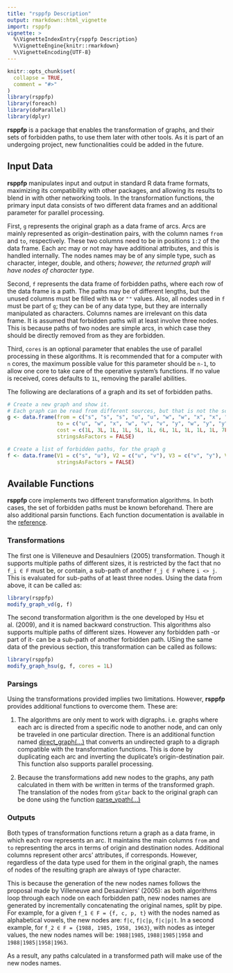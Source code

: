 ```yaml
---
title: "rsppfp Description"
output: rmarkdown::html_vignette
import: rsppfp
vignette: >
  %\VignetteIndexEntry{rsppfp Description}
  %\VignetteEngine{knitr::rmarkdown}
  %\VignetteEncoding{UTF-8}
---
```


```r
knitr::opts_chunk$set(
  collapse = TRUE,
  comment = "#>"
)
library(rsppfp)
library(foreach)
library(doParallel)
library(dplyr)
```

**rsppfp** is a package that enables the transformation of graphs, and their sets of forbidden paths, to use them later with other tools. As it is part of an undergoing project, new functionalities could be added in the future.


## Input Data
**rsppfp** manipulates input and output in standard R data frame formats, maximizing its compatibility with other packages, and allowing its results to blend in with other networking tools. In the transformation functions, the primary input data consists of two different data frames and an additional parameter for parallel processing. 

First, `g`  represents the original graph as a data frame of arcs. Arcs are mainly represented as origin-destination pairs, with the column names `from` and `to`, respectively. These two columns need to be in positions `1:2` of the data frame. Each arc may or not may have additional attributes, and this is handled internally. The nodes names may be of any simple type, such as character, integer, double, and others; _however, the returned graph will have nodes of character type_.

Second, `f` represents the data frame of forbidden paths, where each row of the data frame is a path. The paths may be of different lengths, but the unused columns must be filled with `NA` or `""` values. Also, all nodes used in `f` must be part of `g`; they can be of any data type, but they are internally manipulated as characters. Columns names are irrelevant on this data frame. It is assumed that forbidden paths will at least involve three nodes. This is because paths of two nodes are simple arcs, in which case they should be directly removed from  as they are forbidden.

Third, `cores` is an optional parameter that enables the use of parallel processing in these algorithms. It is recommended that for a computer with `n` cores, the maximum possible value for this parameter should be `n-1`, to allow one core to take care of the operative system’s functions. If no value is received, cores defaults to `1L`, removing the parallel abilities.

The following are declarations of a graph and its set of forbidden paths. 


```r
# Create a new graph and show it.
# Each graph can be read from different sources, but that is not the scope of rsppfp.
g <- data.frame(from = c("s", "s", "s", "u", "u", "w", "w", "x", "x", "v", "v", "y", "y"), 
                to = c("u", "w", "x", "w", "v", "v", "y", "w", "y", "y", "t", "t", "u"), 
                cost = c(1L, 3L, 1L, 1L, 5L, 1L, 6L, 1L, 1L, 1L, 1L, 7L, 8L), 
                stringsAsFactors = FALSE)

# Create a list of forbidden paths, for the graph g
f <- data.frame(V1 = c("s", "u"), V2 = c("u", "v"), V3 = c("v", "y"), V4 = c("t", "u"), 
                stringsAsFactors = FALSE)
```


## Available Functions
**rsppfp** core implements two different transformation algorithms. In both cases, the set of forbidden paths must be known beforehand. There are also additional parsin functions. Each function documentation is available in the [reference](reference/index.html).

### Transformations
The first one is Villeneuve and Desaulniers (2005) transformation. Though it supports multiple paths of different sizes, it is restricted by the fact that no `f_i ∈ F` must be, or contain, a sub-path of another `f_j ∈ F`  where `i <> j`. This is evaluated for sub-paths of at least three nodes. Using the data from above, it can be called as:

```r
library(rsppfp)
modify_graph_vd(g, f)
```

The second transformation algorithm is the one developed by Hsu et al. (2009), and it is named backward construction. This algorithms also supports multiple paths of different sizes. However any forbidden path -or part of it- can be a sub-path of another forbidden path. USing the same data of the previous section, this transformation can be called as follows:


```r
library(rsppfp)
modify_graph_hsu(g, f, cores = 1L)

```



### Parsings
Using the transformations provided implies two limitations. However, **rsppfp** provides additional functions to overcome them. These are:

  1. The algorithms are only ment to work with digraphs. i.e. graphs where each arc is directed from a specific node to another node, and can only be traveled in one particular direction. There is an additional function named [direct_graph(...)](reference/direct_graph.html) that converts an undirected graph to a digraph compatible with the transformation functions. This is done by duplicating each arc and inverting the duplicate’s origin-destination pair. This function also supports parallel processing.
 
  2. Because the transformations add new nodes to the graphs, any path calculated in them with be written in terms of the transformed graph. The translation of the nodes from `gStar` back to the original graph can be done using the function [parse_vpath(...)](reference/parse_vpath.html)
  

### Outputs
Both types of transformation functions return a graph as a data frame, in which each row represents an arc. It maintains the main columns `from` and `to` representing the arcs in terms of origin and destination nodes. Additional columns represent other  arcs’ attributes, if corresponds. However, regardless of the data type used for them in the original graph, the names of nodes of the resulting graph are always of type character. 

This is because the generation of the new nodes names follows the proposal made by Villeneuve and Desaulniers’ (2005): as both algorithms loop through each node on each forbidden path, new nodes names are generated by incrementally concatenating the original names, split by pipe. For example, for a given `f_1 ∈ F = {f, c, p, t}` with the nodes named as alphabetical vowels, the new nodes are: `f|c`, `f|c|p`, `f|c|p|t`. In a second example, for `f_2 ∈ F = {1988, 1985, 1958, 1963}`, with nodes as integer values, the new nodes names will be: `1988|1985`, `1988|1985|1958` and `1988|1985|1958|1963`.

As a result, any paths calculated in a transformed path will make use of the new nodes names. 